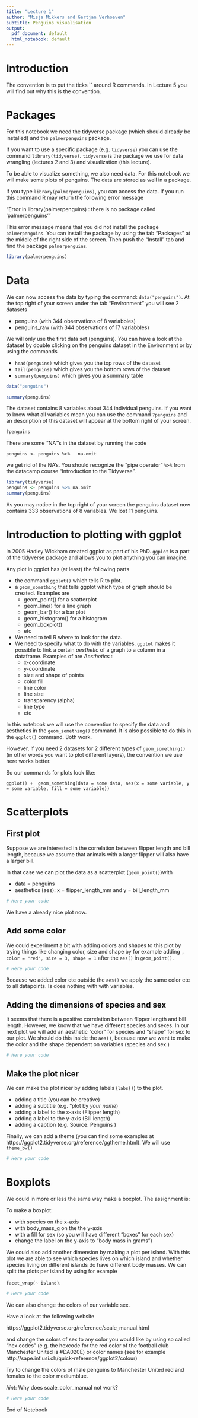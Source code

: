 ```yaml
---
title: "Lecture 1"
author: "Misja Mikkers and Gertjan Verhoeven"
subtitle: Penguins visualisation
output:
  pdf_document: default
  html_notebook: default
---
```


# Introduction


The convention is to put the ticks `` around R commands. In Lecture 5 you will find out why this is the convention.

# Packages

For this notebook we need the tidyverse package (which should already be installed) and the `palmerpenguins` package.

If you want to use a specific package (e.g. `tidyverse`) you can use the command `library(tidyverse)`. `tidyverse` is the package we use for data wrangling (lectures 2 and 3) and visualization (this lecture).

To be able to visualize something, we also need data. For this notebook we will make some plots of penguins. The data are stored as well in a package. 

If you type `library(palmerpenguins)`, you can access the data. If you run this command R may return the following error message

"Error in library(palmerpenguins) : there is no package called ‘palmerpenguins’" 

This error message means that you did not install the package `palmerpenguins`. You can install the package by using the tab "Packages" at the middle of the right side of the screen. Then push the "Install" tab and find the package `palmerpenguins`.




```r
library(palmerpenguins)
```




# Data

We can now access the data by typing the command: `data("penguins")`. At the top right of your screen under the tab "Environment" you will see 2 datasets

- penguins (with 344 observations of 8 variabbles)
- penguins_raw (with 344 observations of 17 variabbles)

We will only use the first data set (penguins). You can have a look at the dataset by double clicking on the penguins dataset in the Environment or by using the commands

- `head(penguins)` which gives you the top rows of the dataset
- `tail(penguins)` which gives you the bottom rows of the dataset
- `summary(penguins)` which gives you a summary table


```r

data("penguins")

```

```r
summary(penguins)
```

The dataset contains 8 variables about 344 individual penguins. If you want to know what all variables mean you can use the command `?penguins` and an description of this dataset will appear at the bottom right of your screen.




```r
?penguins
```




There are some "NA"'s in the dataset by running the code 

`penguins <- penguins %>%
  na.omit`
  
we get rid of the NA's. You should recognize the "pipe operator" `%>%` from the datacamp course "Introduction to the Tidyverse".





```r
library(tidyverse)
penguins <- penguins %>% na.omit
summary(penguins)
```




As you may notice in the top right of your screen the penguins dataset now contains 333 observations of 8 variables. We lost 11 penguins.

# Introduction to plotting with ggplot

In 2005  Hadley Wickham created ggplot as part of his PhD. `ggplot` is a part of the tidyverse package and allows you to plot anything you can imagine.



Any plot in ggplot has (at least) the following parts

- the command `ggplot()` which tells R to plot.
- a `geom_something` that tells ggplot which type of graph should be created. Examples are
  - geom_point() for a scatterplot
  - geom_line() for a line graph
  - geom_bar() for a bar plot
  - geom_histogram() for a histogram
  - geom_boxplot()
  - etc
- We need to tell R where to look for the data. 
- We need to specify what to do with the variables. `ggplot` makes it possible to link a certain _aesthetic_ of a graph to a column in a dataframe. Examples of are _Aesthetics_ :
    - x-coordinate
    - y-coordinate
    - size and shape of points
    - color fill
    - line color
    - line size
    - transparency (alpha)
    - line type
    - etc
  

In this notebook we will use the convention to specify the data and aesthetics in the `geom_something()` command. It is also possible to do this in the `ggplot()` command. Both work.

However, if you need 2 datasets for 2 different types of `geom_something()` (in other words you want to plot different layers), the convention we use here works better.

So our commands for plots look like:

`ggplot() +
 geom_something(data = some data, aes(x = some variable, y = some variable, fill = some variable))` 
 
 

# Scatterplots

## First plot

Suppose we are interested in the correlation between flipper length and bill length, because we assume that animals with a larger flipper will also have a larger bill.

In that case we can plot the data as a scatterplot (`geom_point()`)with 

- data = penguins
- aesthetics (aes): x = flipper_length_mm and y =  bill_length_mm




```r
# Here your code

```



We have a already nice plot now. 

## Add some color

We could experiment a bit with adding colors and shapes to this plot by trying things like changing color, size and shape by for example adding `, color = "red", size = 3, shape = 1` after the `aes()` in `geom_point()`. 



```r

# Here your code


```


Because we added color etc outside the `aes()` we apply the same color etc to all datapoints. Is does nothing with with variables. 

## Adding the dimensions of species and sex 

It seems that there is a positive correlation between flipper length and bill length. However, we know that we have different species and sexes. In our next plot we will add an aesthetic "color" for species and "shape" for sex to our plot. We should do this inside the `aes()`, because now we want to make the color and the shape dependent on variables (species and sex.)



```r
# Here your code

```


## Make the plot nicer

We can make the plot nicer by adding labels (`labs()`) to the plot. 

- adding a title (you can be creative)
- adding a subtitle (e.g. "plot by _your name_)
- adding a label to the x-axis (Flipper length)
- adding a label to the y-axis (Bill length)
- adding a caption (e.g. Source: Penguins )

Finally,  we can add a theme (you can find some examples at https://ggplot2.tidyverse.org/reference/ggtheme.html). We will use `theme_bw()`



```r

# Here your code

```


# Boxplots


We could in more or less the same way make a boxplot. The assignment is:

To make a boxplot:

- with species on the x-axis
- with body_mass_g on the the y-axis
- with a fill for sex (so you will have different "boxes" for each sex)
- change the label on the y-axis to "body mass in grams")





We could also add another dimension by making a plot per island. With this plot we are able to see which species lives on which island and whether species living on different islands do have different body masses.
We can split the plots per island by using for example

`facet_wrap(~ island)`.



```r
# Here your code


```


We can also change the colors of our variable sex. 

Have a look at the following website

https://ggplot2.tidyverse.org/reference/scale_manual.html



and change the colors of sex to any color you would like by using so called "hex codes" (e.g. the hexcode for the red color of the football club Manchester United is #DA020E) or color names (see for example http://sape.inf.usi.ch/quick-reference/ggplot2/colour)


Try to change the colors of male penguins to Manchester United red and females to the color mediumblue.

_hint_: Why does scale_color_manual not work?



```r
# Here your code


```


End of Notebook
